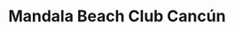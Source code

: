 ---
slug: 'mandala-beach-club-cancun/es'
status: 1
lang: 'es'
home: 1
event: 1
type: 'BEACHCLUB'
slugGallery: 'mandala-beachclub'
titleSeo: 'Mandala Beach Club Cancún Admisión y Bebidas'
title: 'Mandala Beach Club Cancún'
description: '¿Estás planeando un viaje a Cancún y buscas la experiencia definitiva de club de playa? No busques más que Mandala Beach Club Cancún.'
keywords: 'Mandala Beach Club Cancún, Mandala Beach Club, Mandala Beach Club Cancún Admisión, Mandala Beach Club Cancún Bebidas'
price: 20
stars: '5.0'
reviews: '3,896 reseñas'
image:
    src: '/assets/covers/parties/mandala-beach-club.webp'
    alt: 'portada mandala beach club'
duration: '5 horas'
consumption: 'Créditos de consumo'
admission: 'Boleto de admisión'
bokun: 'https://widgets.bokun.io/online-sales/8b31caec-8877-411a-85ad-682828170619/experience/746036?partialView=1'
calendar: 'https://widgets.bokun.io/online-sales/8b31caec-8877-411a-85ad-682828170619/experience-calendar/746036'
location: 'Blvd. Kukulcan, Zona Hotelera, Cancún, Q.R.'
mapFrame: 'https://www.google.com/maps/embed?pb=!1m14!1m8!1m3!1d119087.50365958865!2d-86.747019!3d21.133109!3m2!1i1024!2i768!4f13.1!3m3!1m2!1s0x8f4c289f3595dba3%3A0x155d2283e6f9ad48!2sMandala%20Beach%20Club!5e0!3m2!1ses!2smx!4v1704724829158!5m2!1ses!2smx'
---